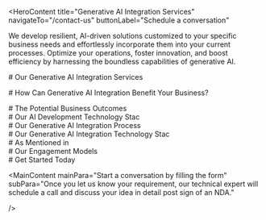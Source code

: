 <HeroContent
  title="Generative AI Integration Services"
  navigateTo="/contact-us"
  buttonLabel="Schedule a conversation"
>
  We develop resilient, AI-driven solutions customized to your specific business
  needs and effortlessly incorporate them into your current processes. Optimize
  your operations, foster innovation, and boost efficiency by harnessing the
  boundless capabilities of generative AI.
</HeroContent>

<ClientCompaniesComponent />

<CountUpAnimationContainer />
<div
  style={{
    display: "flex",
    justifyContent: "center",
    alignItems: "center",
    gap: "20px",
  }}
>
  <div># Our Generative AI Integration Services</div>
</div>

<section className="grid grid-cols-2 gap-10 w-full py-16">
  <section className="w-full col-span-1 cursor-pointer">
    <ServiceCard
      service={{
        id: 1,
        image: "",
        title: "Custom Generative AI Application Development",
        description:
          "Enhance your business with our personalized generative AI applications, such as chatbots and question-answering systems. Crafted to meet your organization's unique needs, our custom-built apps seamlessly integrate generative AI into your current infrastructure, workflows, and systems, enabling you to harness the benefits of AI with ease and minimal impact.",
        urlPath: "",
      }}
    />
  </section>
  <section className="w-full col-span-1 cursor-pointer">
    <ServiceCard
      service={{
        id: 2,
        image: "",
        title: "Generative AI Consulting",
        description:
          "We thoroughly assess your current systems, carefully pinpoint the best solutions, and share our technical knowledge to confirm the smooth deployment and usage of generative AI solutions. We offer valuable perspectives, proven methods, and direct support to simplify the integration process and optimize the advantages of generative AI for your organization.",
        urlPath: "generative-ai-consulting-company/",
      }}
    />
  </section>
  <section className="w-full col-span-1 cursor-pointer">
    <ServiceCard
      service={{
        id: 3,
        image: "",
        title: "Generative AI Integration Into Workflows",
        description:
          "We assist you in optimizing your business processes by effortlessly incorporating your chosen generative AI solutions into your workflows. Unsure about which generative AI applications would be most appropriate for your business? Our seasoned professionals meticulously examine your specific business needs and provide expert guidance on the most suitable generative AI tools to integrate into your systems.",
        urlPath: "",
      }}
    />
  </section>
  <section className="w-full col-span-1 cursor-pointer">
    <ServiceCard
      service={{
        id: 4,
        image: "",
        title: "Ongoing Maintenance and Support",
        description:
          "We understand that the integration of generative AI tools is just the beginning. We are dedicated to providing exceptional maintenance and support services to ensure that your investment continues to yield maximum benefits. Our unwavering commitment is demonstrated through our responsive support and proactive maintenance approach. This includes regular system inspections, performance tracking, and prompt issue resolution, all of which are designed to keep your generative AI-powered workflows operating at their best.",
        urlPath: "",
      }}
    />
  </section>
</section>

<MainContent
  mainPara="Boost ops, cut hassle!"
  subPara="Gear up for a game-changing tech update. Our GenAI integration services are crafted to supercharge your operations for maximum productivity gains."
  getInTouchIncluded={true}
/>

<div
  style={{
    display: "flex",
    justifyContent: "center",
    alignItems: "center",
    gap: "20px",
  }}
>
  <div># How Can Generative AI Integration Benefit Your Business?</div>
</div>

<section className="grid grid-cols-2 gap-10 w-full py-16">
  <section className="w-full col-span-1 cursor-pointer">
    <ServiceCard
      service={{
        id: 1,
        image: "",
        title: "Customer Support Automation",
        description:
          "Automated Customer Service offer immediate and precise responses to customer questions, lessening the burden on support staff, enhancing customer satisfaction, and decreasing the costs associated with customer support.",
        urlPath: "",
      }}
    />
  </section>
  <section className="w-full col-span-1 cursor-pointer">
    <ServiceCard
      service={{
        id: 2,
        image: "",
        title: "Content Generationg",
        description:
          "Automating Content Creation Generate compelling and customized content like blog posts, social media updates, and product descriptions automatically, reducing time and labor while preserving quality and uniformity.",
        urlPath: "",
      }}
    />
  </section>
  <section className="w-full col-span-1 cursor-pointer">
    <ServiceCard
      service={{
        id: 3,
        image: "",
        title: "Data Analysis and Insights",
        description:
          "Generative AI can be employed to analyze extensive datasets and uncover valuable insights, enabling more efficient and effective data-driven decision-making.",
        urlPath: "",
      }}
    />
  </section>
  <section className="w-full col-span-1 cursor-pointer">
    <ServiceCard
      service={{
        id: 4,
        image: "",
        title: "Virtual Training and Simulations",
        description:
          "Generative AI can be used to create interactive training modules and simulations, enabling employees to enhance their abilities and expertise within a virtual setting. This approach can lead to improved job performance and reduced training expenses.",
        urlPath: "",
      }}
    />
  </section>
  <section className="w-full col-span-1 cursor-pointer">
    <ServiceCard
      service={{
        id: 5,
        image: "",
        title: "Natural Language Processing (NLP)",
        description:
          "Natural Language Processing (NLP) enables the automation of a wide range of tasks, such as sentiment analysis, text summarization, and language translation. By leveraging NLP, organizations can enhance their efficiency and productivity.",
        urlPath: "",
      }}
    />
  </section>
  <section className="w-full col-span-1 cursor-pointer">
    <ServiceCard
      service={{
        id: 6,
        image: "",
        title: "Fraud Detection and Prevention",
        description:
          "Generative AI can be leveraged to analyze transaction patterns and identify unusual activities, enabling organizations to proactively detect and mitigate fraudulent behavior. This helps enterprises protect their assets and preserve the trust of their customers.",
        urlPath: "",
      }}
    />
  </section>
  <section className="w-full col-span-1 cursor-pointer">
    <ServiceCard
      service={{
        id: 7,
        image: "",
        title: "Creative Design and Art",
        description:
          "Innovative Design and Visual Arts Discover the potential of generative artificial intelligence in the realm of creative design, empowering businesses to produce distinctive visuals, artwork, and graphic designs, unlocking new avenues for branding and marketing initiatives.",
        urlPath: "",
      }}
    />
  </section>
  <section className="w-full col-span-1 cursor-pointer">
    <ServiceCard
      service={{
        id: 8,
        image: "",
        title: "Workflow Automation",
        description:
          "Automating Workflows Incorporate generative artificial intelligence into your organization's workflows to automate monotonous tasks, optimize processes, and boost operational productivity. This allows your employees to devote their time and effort to more strategic and intricate responsibilities.",
        urlPath: "",
      }}
    />
  </section>
</section>

<MainContent
  mainPara="AI Models We Have Expertise In"
  getInTouchIncluded={true}
/>

<section className="grid grid-cols-2 gap-10 w-full py-16">
  <section className="w-full col-span-1 cursor-pointer">
    <ServiceCard
      service={{
        id: 1,
        image: "",
        title: "Banking and Finance",
        description:
          "In the banking and financial industry, our generative AI solutions offer advanced data analysis, fraud prevention, and personalized customer interactions. This assists financial organizations in streamlining their operations, efficiently managing risks, and providing customized financial products and services.",
        urlPath: "banking-software-development/",
      }}
    />
  </section>
  <section className="w-full col-span-1 cursor-pointer">
    <ServiceCard
      service={{
        id: 2,
        image: "",
        title: "Retail",
        description:
          "In the retail sector, our GenAI offerings bolster customer interaction, inventory control, and demand prediction. This results in heightened customer satisfaction, lowered expenses, and greater profitability by harnessing data-driven insights.",
        urlPath: "retail-software-development/",
      }}
    />
  </section>
  <section className="w-full col-span-1 cursor-pointer">
    <ServiceCard
      service={{
        id: 3,
        image: "",
        title: "Healthcare",
        description:
          "In the healthcare domain, our products and services assist with medical diagnosis, treatment suggestions, and patient care. By leveraging artificial intelligence (AI) capabilities, healthcare professionals can improve patient outcomes, optimize administrative workflows, and advance medical research and innovation.",
        urlPath: "healthcare-software-development/",
      }}
    />
  </section>
  <section className="w-full col-span-1 cursor-pointer">
    <ServiceCard
      service={{
        id: 4,
        image: "",
        title: "Supply Chain and Logistics",
        description:
          "Our AI-powered solutions are designed to streamline supply chain and logistics processes. By enhancing route planning, inventory management, and demand forecasting, our technology helps organizations reduce operational expenses, boost efficiency, and deliver better customer experiences.",
        urlPath: "logistics-software-development/",
      }}
    />
  </section>
  <section className="w-full col-span-1 cursor-pointer">
    <ServiceCard
      service={{
        id: 5,
        image: "",
        title: "Insurance",
        description:
          "In the insurance industry, our offerings assist with underwriting, claims handling, and risk evaluation. This allows insurance providers to offer more precise pricing, quicker claims processing, and enhanced customer experiences.",
        urlPath: "insurance-software-development/",
      }}
    />
  </section>
  <section className="w-full col-span-1 cursor-pointer">
    <ServiceCard
      service={{
        id: 6,
        image: "",
        title: "Travel",
        description:
          "Our AI solutions optimize customer support, recommendation systems, and pricing approaches for the travel industry. This results in enhanced customer experiences, higher booking volumes, and increased revenue for travel companies overall.",
        urlPath: "generative-ai-in-travel/",
      }}
    />
  </section>
  <section className="w-full col-span-1 cursor-pointer">
    <ServiceCard
      service={{
        id: 7,
        image: "",
        title: "Automotive",
        description:
          "Our generative AI solutions can revolutionize your automotive business by enhancing vehicle design, automating processes, advancing research and development, and improving quality control. These innovations optimize operational efficiency, minimize downtime, and enhance customer satisfaction and safety.",
        urlPath: "generative-ai-in-automotive-industry/",
      }}
    />
  </section>
  <section className="w-full col-span-1 cursor-pointer">
    <ServiceCard
      service={{
        id: 8,
        image: "",
        title: "Hospitality",
        description:
          "Our artificial intelligence solutions for the hospitality industry can help personalize customer experiences, optimize business operations, and refine marketing approaches. This allows hospitality companies to use their resources more effectively, foster guest loyalty, and enhance overall customer satisfaction and profitability.",
        urlPath: "ai-use-cases-in-hospitality/",
      }}
    />
  </section>
  <section className="w-full col-span-1 cursor-pointer">
    <ServiceCard
      service={{
        id: 9,
        image: "",
        title: "Manufacturing",
        description:
          "In the manufacturing industry, our generative AI technologies optimize production workflows, improve quality assurance, and expedite product creation. Incorporating GenAI enhances efficiency and fosters innovation, providing companies with a competitive advantage.",
        urlPath: "manufacturing-software-development/",
      }}
    />
  </section>
  <section className="w-full col-span-1 cursor-pointer">
    <ServiceCard
      service={{
        id: 10,
        image: "",
        title: "Media and Entertainment",
        description:
          "In the media and entertainment sector, our GenAI solutions improve the creation of content, optimize the distribution process, and personalize customer experiences. This allows media companies to engage their audiences more effectively and drive ongoing innovation.",
        urlPath: "ai-in-media-and-entertainment/",
      }}
    />
  </section>
  <section className="w-full col-span-1 cursor-pointer">
    <ServiceCard
      service={{
        id: 11,
        image: "",
        title: "Generative AI Integration",
        description:
          "We effortlessly integrate generative AI technologies into your current technological framework, optimizing your internal processes and public-facing systems. We understand the importance of a seamless implementation and work tirelessly to guarantee our integration approach minimizes any disruption to your ongoing activities, enabling your organization to flourish in the quickly changing technological environment.",
        urlPath: "generative-ai-integration-service/",
      }}
    />
  </section>
  <section className="w-full col-span-1 cursor-pointer">
    <ServiceCard
      service={{
        id: 12,
        image: "",
        title: "Legal",
        description:
          "In the legal industry, our GenAI solutions assist with a variety of tasks, including case analysis, case forecasting, and legal research. This allows law firms to optimize their processes, enhance case strategies, and increase the effectiveness of their services, ultimately benefiting both legal professionals and their clients.",
        urlPath: "ai-use-cases-in-legal-businesses/",
      }}
    />
  </section>
</section>

<div
  style={{
    display: "flex",
    justifyContent: "center",
    alignItems: "center",
    gap: "20px",
  }}
>
  <div># The Potential Business Outcomes</div>
</div>

<section className="grid grid-cols-2 gap-10 w-full py-16">
  <section className="w-full col-span-1 cursor-pointer">
    <ServiceCard
      service={{
        id: 1,
        image: "",
        title: "Enhance Efficiency",
        description:
          "Boost Productivity by incorporating generative AI into your work processes, you can automate monotonous tasks, simplify operations, and allocate resources more effectively, ultimately enhancing overall efficiency.",
        urlPath: "",
      }}
    />
  </section>
  <section className="w-full col-span-1 cursor-pointer">
    <ServiceCard
      service={{
        id: 2,
        image: "",
        title: "Personalize Customer Experiences",
        description:
          "Generative AI allows you to personalize customer experiences by generating customized recommendations, targeted marketing initiatives, and tailored products or services.",
        urlPath: "",
      }}
    />
  </section>
  <section className="w-full col-span-1 cursor-pointer">
    <ServiceCard
      service={{
        id: 3,
        image: "",
        title: "Gain Competitive Advantage",
        description:
          "Integrating generative AI can give you a competitive edge by allowing you to leverage the capabilities of advanced algorithms. These algorithms can help you analyze data, uncover valuable insights, and make informed, data-driven decisions, enabling you to stay ahead of the competition.",
        urlPath: "",
      }}
    />
  </section>
  <section className="w-full col-span-1 cursor-pointer">
    <ServiceCard
      service={{
        id: 4,
        image: "",
        title: "Boost Decision-making",
        description:
          "Generative AI can rapidly process and analyze massive amounts of data, allowing for quicker and more well-informed decision-making. This can result in enhanced outcomes and business expansion.",
        urlPath: "",
      }}
    />
  </section>
  <section className="w-full col-span-1 cursor-pointer">
    <ServiceCard
      service={{
        id: 5,
        image: "",
        title: "Improve Accuracy and Precision",
        description:
          "Generative AI algorithms can enhance the accuracy and precision of your processes and outputs, minimizing human mistakes and bolstering the reliability of your results.",
        urlPath: "",
      }}
    />
  </section>
  <section className="w-full col-span-1 cursor-pointer">
    <ServiceCard
      service={{
        id: 6,
        image: "",
        title: "Optimize Resource Utilization",
        description:
          "Integrating generative AI can help optimize the use of your resources, ensuring that your workforce, time, and assets are utilized efficiently. This can lead to cost savings and improved productivity for your organization.",
        urlPath: "",
      }}
    />
  </section>
  <section className="w-full col-span-1 cursor-pointer">
    <ServiceCard
      service={{
        id: 7,
        image: "",
        title: "Enable Data-driven Insights",
        description:
          "Generative AI can analyze your data to reveal underlying patterns, trends, and relationships that may not be immediately apparent. These insights can inform strategic decisions and contribute to the growth and success of your business.",
        urlPath: "",
      }}
    />
  </section>
  <section className="w-full col-span-1 cursor-pointer">
    <ServiceCard
      service={{
        id: 8,
        image: "",
        title: "Scalability",
        description:
          "This technology enables your business to expand and adjust to a rapidly changing environment through enhanced automation, quicker decision-making, improved productivity, customized experiences, and intelligent resource management.",
        urlPath: "",
      }}
    />
  </section>
</section>

<MainContent getInTouchIncluded={true} />

<div
  style={{
    display: "flex",
    justifyContent: "center",
    alignItems: "center",
    gap: "20px",
  }}
>
  <div># Our AI Development Technology Stac</div>
</div>

<div
  style={{
    display: "flex",
    justifyContent: "center",
    alignItems: "center",
    gap: "20px",
  }}
>
  <div># Our Generative AI Integration Process</div>
</div>

<section className="grid grid-cols-2 gap-10 w-full py-16">
  <section className="w-full col-span-1 cursor-pointer">
    <ServiceCard
      service={{
        id: 1,
        image: "",
        title: "Understanding Client Needs",
        description:
          "We work closely with our clients to thoroughly comprehend their unique business needs, obstacles, and goals. This involves recognizing the tasks, workflows, or domains where generative AI can provide value and improve productivity.",
        urlPath: "",
      }}
    />
  </section>
  <section className="w-full col-span-1 cursor-pointer">
    <ServiceCard
      service={{
        id: 2,
        image: "",
        title: "Model Selection",
        description:
          "Based on the identified needs, we select the most appropriate pre-trained generative AI model or a combination of models. This could range from widely used models like GPT-3, GPT-4, or specialized image-based generative models.",
        urlPath: "",
      }}
    />
  </section>
  <section className="w-full col-span-1 cursor-pointer">
    <ServiceCard
      service={{
        id: 3,
        image: "",
        title: "Data Integration",
        description:
          "We combine the client's data sources, which can be in the form of text, images, or other types of data, into the generative AI system. This can be accomplished through effortless data import from diverse sources like databases, cloud storage, APIs, or live data streams.",
        urlPath: "",
      }}
    />
  </section>
  <section className="w-full col-span-1 cursor-pointer">
    <ServiceCard
      service={{
        id: 4,
        image: "",
        title: "Fine-tuning",
        description:
          "We tailor and optimize the chosen model to align with the client's business requirements and domain-specific data. This process of fine-tuning involves training the model using relevant datasets provided by the client, which helps to enhance its performance and adapt it to specific applications.",
        urlPath: "",
      }}
    />
  </section>
  <section className="w-full col-span-1 cursor-pointer">
    <ServiceCard
      service={{
        id: 5,
        image: "",
        title: "Testing and Evaluation",
        description:
          "Comprehensive testing and assessment of the integrated generative AI system are carried out prior to its full implementation. This process ensures the system's performance, precision, and alignment with the client's workflows, as well as the generation of outputs of high caliber.",
        urlPath: "",
      }}
    />
  </section>
  <section className="w-full col-span-1 cursor-pointer">
    <ServiceCard
      service={{
        id: 6,
        image: "",
        title: "Workflow Integration",
        description:
          "Our team works closely with the client's IT and development teams to seamlessly incorporate the generative AI solution into their current workflows and systems. This process involves creating APIs, connectors, or custom interfaces that facilitate effortless communication and interaction between the generative AI system and the other tools or applications employed by the client.",
        urlPath: "",
      }}
    />
  </section>
  <section className="w-full col-span-1 cursor-pointer">
    <ServiceCard
      service={{
        id: 7,
        image: "",
        title: "Deployment and Monitoring",
        description:
          "The generative AI system is then implemented in the client's live operational setting after it has been thoroughly tested and approved. Ongoing surveillance and assessment of its performance are performed to guarantee that the solution operates at its best, is dependable, and can handle increasing demands.",
        urlPath: "",
      }}
    />
  </section>
  <section className="w-full col-span-1 cursor-pointer">
    <ServiceCard
      service={{
        id: 8,
        image: "",
        title: "Support and Maintenance",
        description:
          "We offer continuous assistance, upkeep, and improvements to the generative AI integration, guaranteeing it stays current, effective, and in sync with any evolving business needs or technological innovations.",
        urlPath: "",
      }}
    />
  </section>
</section>

<div
  style={{
    display: "flex",
    justifyContent: "center",
    alignItems: "center",
    gap: "20px",
  }}
>
  <div># Our Generative AI Integration Technology Stac</div>
</div>

<div
  style={{
    display: "flex",
    justifyContent: "center",
    alignItems: "center",
    gap: "20px",
  }}
>
  <div># As Mentioned in</div>
</div>

<ClientCompaniesComponent />
<div
  style={{
    display: "flex",
    justifyContent: "center",
    alignItems: "center",
    gap: "20px",
  }}
>
  <div># Our Engagement Models</div>
</div>

<section className="grid grid-cols-3 gap-10 w-full py-16">
  <section className="w-full col-span-1 cursor-pointer">
    <ServiceCard
      service={{
        id: 1,
        image: "",
        title: "Dedicated Development Team",
        description:
          "Our skilled development team utilizes state-of-the-art artificial intelligence and machine learning technologies to provide our clients with exceptional services and personalized solutions.",
        urlPath: "",
      }}
    />
  </section>
  <section className="w-full col-span-1 cursor-pointer">
    <ServiceCard
      service={{
        id: 2,
        image: "",
        title: "Team Extension",
        description:
          "Our team extension approach is intended to help clients who want to grow their teams by providing the specific skills and knowledge required for their initiatives.",
        urlPath: "/",
      }}
    />
  </section>
  <section className="w-full col-span-1 cursor-pointer">
    <ServiceCard
      service={{
        id: 3,
        image: "",
        title: "Project-based Model",
        description:
          "Our client-focused, project-driven methodology, bolstered by our skilled software development team, is committed to encouraging collaboration with clients and attaining their unique project goals.",
        urlPath: "",
      }}
    />
  </section>
</section>
<div
  style={{
    display: "flex",
    justifyContent: "center",
    alignItems: "center",
    gap: "20px",
  }}
>
  <div># Get Started Today</div>
</div>

<section className="grid grid-cols-4 gap-10 w-full py-16">
  <section className="w-full col-span-1 cursor-pointer">
    <ServiceCard
      service={{
        id: 1,
        image: "",
        title: "1. Get in Touch",
        description:
          "Complete the contact form secured by a non-disclosure agreement, select a time on our calendar, and arrange a video conference with our specialists.",
        urlPath: "",
      }}
    />
  </section>
  <section className="w-full col-span-1 cursor-pointer">
    <ServiceCard
      service={{
        id: 2,
        image: "",
        title: "2. Get a Consultation",
        description:
          "Get on a call with our team to know the feasibility of your project idea.",
        urlPath: "",
      }}
    />
  </section>
  <section className="w-full col-span-1 cursor-pointer">
    <ServiceCard
      service={{
        id: 3,
        image: "",
        title: "3. Get a Cost Estimate",
        description:
          "Based on the project requirements, we share a project proposal with budget and timeline estimates.",
        urlPath: "",
      }}
    />
  </section>
  <section className="w-full col-span-1 cursor-pointer">
    <ServiceCard
      service={{
        id: 4,
        image: "",
        title: "4. Project Kickoff",
        description:
          "Once the project is signed, we bring together a team from a range of disciplines to kick start your project.",
        urlPath: "",
      }}
    />
  </section>
</section>

<MainContent
  mainPara="Start a conversation by filling the form"
  subPara="Once you let us know your requirement, our technical expert will schedule a call and discuss your idea in detail post sign of an NDA."

/>
